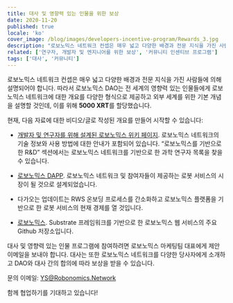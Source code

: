 ```yaml
---
title: 대사 및 영향력 있는 인물을 위한 보상
date: 2020-11-20
published: true
locale: 'ko'
cover_image: /blog/images/developers-incentive-program/Rewards_3.jpg
description: "로보노믹스 네트워크 컨셉은 매우 넓고 다양한 배경과 전문 지식을 가진 사람들에 의해 설명되어야 합니다. 따라서 로보노믹스 DAO는 전 세계의 영향력 있는 인물들에게 로보노믹스 네트워크에 대한 개요를 다양한 형식으로 제공하고 외부 세계를 위한 기본 개념을 설명할 것인데, 이를 위해 **5000 XRT**를 할당했습니다."
related: ['연구자, 개발자 및 엔지니어를 위한 보상', '커뮤니티 인센티브 프로그램']
tags: ['대사', '커뮤니티']
---
```


로보노믹스 네트워크 컨셉은 매우 넓고 다양한 배경과 전문 지식을 가진 사람들에 의해 설명되어야 합니다. 따라서 로보노믹스 DAO는 전 세계의 영향력 있는 인물들에게 로보노믹스 네트워크에 대한 개요를 다양한 형식으로 제공하고 외부 세계를 위한 기본 개념을 설명할 것인데, 이를 위해 **5000 XRT**를 할당했습니다.

현재, 다음 자료에 대한 비디오/글로 작성된 개요를 만들어 시작할 수 있습니다:

* [개발자 및 연구자를 위해 설계된 로보노믹스 위키 페이지](https://wiki.robonomics.network/docs/r-and-d-based-on-robonomics-network/). 로보노믹스 네트워크의 기술 정보와 사용 방법에 대한 안내가 포함되어 있습니다. 
“로보노믹스를 기반으로 한 R&D” 섹션에서는 로보노믹스 네트워크를 기반으로 한 과학 연구자 목록을 찾을 수 있습니다.

* [로보노믹스 DAPP](https://robonomics.app/#/). 로보노믹스 네트워크 및 참여자들이 제공하는 로봇 서비스의 시장이 될 것으로 설계되었습니다.

* 다가오는 업데이트는 RWS 온보딩 프로세스를 간소화하고 로보노믹스 플랫폼을 기반으로 한 로봇 서비스의 현재 경제를 열 것입니다.

* [로보노믹스](https://github.com/airalab/robonomics). Substrate 프레임워크를 기반으로 한 로보노믹스 웹 서비스의 주요 Github 저장소입니다.

대사 및 영향력 있는 인물 프로그램에 참여하려면 로보노믹스 마케팅팀 대표에게 제안 이메일을 보내야 합니다.
대사는 또한 로보노믹스 네트워크를 다양한 당사자에게 소개하고 DAO와 대사 간의 합의에 따라 보상을 받을 수 있습니다.

문의 이메일:
YS@Robonomics.Network

함께 협업하기를 기대하고 있습니다!